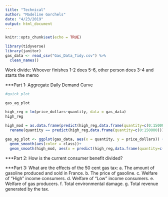 ```yaml
---
title: "Technical"
author: "Madeline Gorchels"
date: "4/23/2019"
output: html_document
---
```


```r
knitr::opts_chunk$set(echo = TRUE)
```

```r
library(tidyverse)
library(janitor)
gas_data <- read_csv("Gas_Data_Tidy.csv") %>% 
  clean_names()

```

Work divide: Whoever finishes 1-2 does 5-6, other person does 3-4 and starts the memo 

***Part 1: Aggregate Daily Demand Curve

```r
#quick plot

gas_ag_plot

high_reg = lm(price_dollars~quantity, data = gas_data)
high_reg

high_mod = as.data.frame(predict(high_reg,data.frame(quantity=c(0:150000)))) %>% 
  rename(quantity == predict(high_reg,data.frame(quantity=c(0:150000))))

gas_ag_plot <- ggplot(gas_data, aes(x = quantity, y = price_dollars)) +
  geom_smooth(aes(color = class))+
  geom_smooth(high_mod, aes(x = predict(high_reg,data.frame(quantity=c(0:150000)))))

```

***Part 2: How is the current consumer benefit divided?

***Part 3: What are the effects of the 50 cent gas tax:
a. The amount of gasoline produced and sold in France.
b. The price of gasoline.
c. Welfare of “High” income consumers.
d. Welfare of “Low” income consumers.
e. Welfare of gas producers.
f. Total environmental damage.
g. Total revenue generated by the tax.